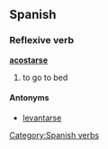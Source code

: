 ==Spanish==
===Reflexive verb===
[[Category:Spanish verbs]]
'''[[acostar]]se'''

# to go to bed

====Antonyms====
*[[levantarse]]